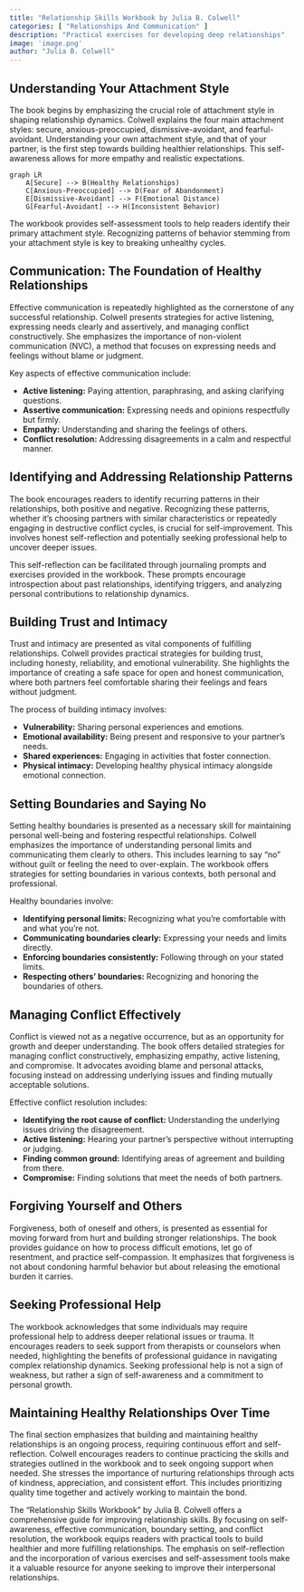 ```yaml
---
title: "Relationship Skills Workbook by Julia B. Colwell"
categories: [ "Relationships And Communication" ]
description: "Practical exercises for developing deep relationships"
image: 'image.png'
author: "Julia B. Colwell"
---
```

## Understanding Your Attachment Style

The book begins by emphasizing the crucial role of attachment style in shaping relationship dynamics.  Colwell explains the four main attachment styles: secure, anxious-preoccupied, dismissive-avoidant, and fearful-avoidant. Understanding your own attachment style, and that of your partner, is the first step towards building healthier relationships.  This self-awareness allows for more empathy and realistic expectations.

```mermaid
graph LR
    A[Secure] --> B(Healthy Relationships)
    C[Anxious-Preoccupied] --> D(Fear of Abandonment)
    E[Dismissive-Avoidant] --> F(Emotional Distance)
    G[Fearful-Avoidant] --> H(Inconsistent Behavior)
```

The workbook provides self-assessment tools to help readers identify their primary attachment style.  Recognizing patterns of behavior stemming from your attachment style is key to breaking unhealthy cycles.


## Communication: The Foundation of Healthy Relationships

Effective communication is repeatedly highlighted as the cornerstone of any successful relationship.  Colwell presents strategies for active listening, expressing needs clearly and assertively, and managing conflict constructively.  She emphasizes the importance of non-violent communication (NVC), a method that focuses on expressing needs and feelings without blame or judgment.

Key aspects of effective communication include:

*   **Active listening:** Paying attention, paraphrasing, and asking clarifying questions.
*   **Assertive communication:** Expressing needs and opinions respectfully but firmly.
*   **Empathy:** Understanding and sharing the feelings of others.
*   **Conflict resolution:** Addressing disagreements in a calm and respectful manner.


## Identifying and Addressing Relationship Patterns

The book encourages readers to identify recurring patterns in their relationships, both positive and negative. Recognizing these patterns, whether it's choosing partners with similar characteristics or repeatedly engaging in destructive conflict cycles, is crucial for self-improvement.  This involves honest self-reflection and potentially seeking professional help to uncover deeper issues.

This self-reflection can be facilitated through journaling prompts and exercises provided in the workbook.  These prompts encourage introspection about past relationships, identifying triggers, and analyzing personal contributions to relationship dynamics.


## Building Trust and Intimacy

Trust and intimacy are presented as vital components of fulfilling relationships.  Colwell provides practical strategies for building trust, including honesty, reliability, and emotional vulnerability.  She highlights the importance of creating a safe space for open and honest communication, where both partners feel comfortable sharing their feelings and fears without judgment.

The process of building intimacy involves:

*   **Vulnerability:** Sharing personal experiences and emotions.
*   **Emotional availability:** Being present and responsive to your partner's needs.
*   **Shared experiences:** Engaging in activities that foster connection.
*   **Physical intimacy:**  Developing healthy physical intimacy alongside emotional connection.


## Setting Boundaries and Saying No

Setting healthy boundaries is presented as a necessary skill for maintaining personal well-being and fostering respectful relationships.  Colwell emphasizes the importance of understanding personal limits and communicating them clearly to others.  This includes learning to say "no" without guilt or feeling the need to over-explain.  The workbook offers strategies for setting boundaries in various contexts, both personal and professional.

Healthy boundaries involve:

*   **Identifying personal limits:** Recognizing what you're comfortable with and what you're not.
*   **Communicating boundaries clearly:** Expressing your needs and limits directly.
*   **Enforcing boundaries consistently:** Following through on your stated limits.
*   **Respecting others' boundaries:**  Recognizing and honoring the boundaries of others.


## Managing Conflict Effectively

Conflict is viewed not as a negative occurrence, but as an opportunity for growth and deeper understanding.  The book offers detailed strategies for managing conflict constructively, emphasizing empathy, active listening, and compromise.  It advocates avoiding blame and personal attacks, focusing instead on addressing underlying issues and finding mutually acceptable solutions.

Effective conflict resolution includes:

*   **Identifying the root cause of conflict:** Understanding the underlying issues driving the disagreement.
*   **Active listening:**  Hearing your partner's perspective without interrupting or judging.
*   **Finding common ground:**  Identifying areas of agreement and building from there.
*   **Compromise:**  Finding solutions that meet the needs of both partners.


## Forgiving Yourself and Others

Forgiveness, both of oneself and others, is presented as essential for moving forward from hurt and building stronger relationships.  The book provides guidance on how to process difficult emotions, let go of resentment, and practice self-compassion.  It emphasizes that forgiveness is not about condoning harmful behavior but about releasing the emotional burden it carries.


## Seeking Professional Help

The workbook acknowledges that some individuals may require professional help to address deeper relational issues or trauma.  It encourages readers to seek support from therapists or counselors when needed, highlighting the benefits of professional guidance in navigating complex relationship dynamics.  Seeking professional help is not a sign of weakness, but rather a sign of self-awareness and a commitment to personal growth.


##  Maintaining Healthy Relationships Over Time

The final section emphasizes that building and maintaining healthy relationships is an ongoing process, requiring continuous effort and self-reflection.  Colwell encourages readers to continue practicing the skills and strategies outlined in the workbook and to seek ongoing support when needed.  She stresses the importance of nurturing relationships through acts of kindness, appreciation, and consistent effort.  This includes prioritizing quality time together and actively working to maintain the bond.


The "Relationship Skills Workbook" by Julia B. Colwell offers a comprehensive guide for improving relationship skills.  By focusing on self-awareness, effective communication, boundary setting, and conflict resolution, the workbook equips readers with practical tools to build healthier and more fulfilling relationships.  The emphasis on self-reflection and the incorporation of various exercises and self-assessment tools make it a valuable resource for anyone seeking to improve their interpersonal relationships.

